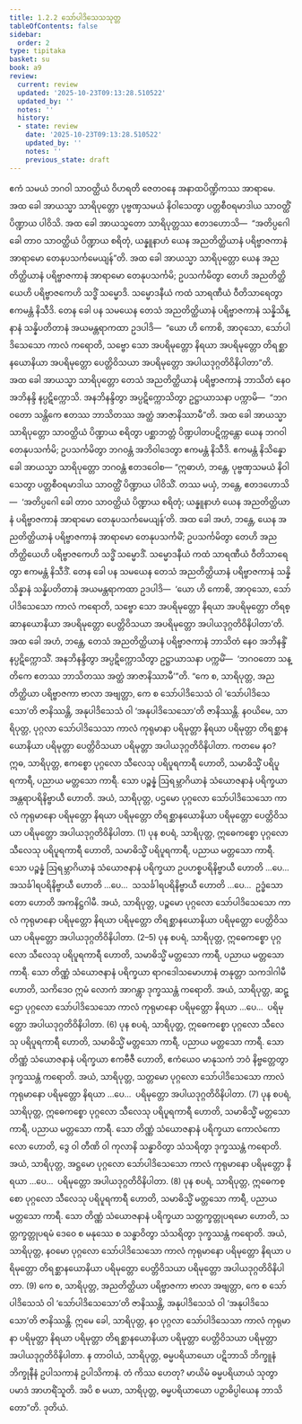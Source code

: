 ```yaml
---
title: 1.2.2 သော်ပါဒိသေသသုတ္တ
tableOfContents: false
sidebar:
  order: 2
type: tipitaka
basket: su
book: a9
review:
  current: review
  updated: '2025-10-23T09:13:28.510522'
  updated_by: ''
  notes: ''
  history:
  - state: review
    date: '2025-10-23T09:13:28.510522'
    updated_by: ''
    notes: ''
    previous_state: draft
---
```



<ReviewStatus review={frontmatter.review} showDetails={true} />

<HypothesisAnnotation frontmatter={frontmatter} />

<DynamicBreadcrumb />

<Division number="12" book="a9" e="ch" v="17" p="184">

<Paragraph number="102" book="a9">
ဧကံ သမယံ ဘဂဝါ သာဝတ္ထိယံ ဝိဟရတိ ဇေတဝနေ အနာထပိဏ္ဍိကဿ အာရာမေ. အထ ခေါ အာယသ္မာ သာရိပုတ္တော ပုဗ္ဗဏှသမယံ နိဝါသေတွာ ပတ္တစီဝရမာဒါယ သာဝတ္ထိံ ပိဏ္ဍာယ ပါဝိသိ. အထ ခေါ အာယသ္မတော သာရိပုတ္တဿ ဧတဒဟောသိ—  “အတိပ္ပဂေါ ခေါ တာဝ သာဝတ္ထိယံ ပိဏ္ဍာယ စရိတုံ, ယန္နူနာဟံ ယေန အညတိတ္ထိယာနံ ပရိဗ္ဗာဇကာနံ အာရာမော တေနုပသင်္ကမေယျန်”တိ. အထ ခေါ အာယသ္မာ သာရိပုတ္တော ယေန အညတိတ္ထိယာနံ ပရိဗ္ဗာဇကာနံ အာရာမော တေနုပသင်္ကမိ; ဥပသင်္ကမိတွာ တေဟိ အညတိတ္ထိယေဟိ ပရိဗ္ဗာဇကေဟိ သဒ္ဓိံ သမ္မောဒိ. သမ္မောဒနီယံ ကထံ သာရဏီယံ ဝီတိသာရေတွာ ဧကမန္တံ နိသီဒိ.
</Paragraph>

<Paragraph number="103" book="a9">
တေန ခေါ ပန သမယေန တေသံ အညတိတ္ထိယာနံ ပရိဗ္ဗာဇကာနံ သန္နိသိန္နာနံ သန္နိပတိတာနံ အယမန္တရာကထာ ဥဒပါဒိ—  “ယော ဟိ ကောစိ, အာဝုသော, သော်ပါဒိသေသော ကာလံ ကရောတိ, သဗ္ဗော သော အပရိမုတ္တော နိရယာ အပရိမုတ္တော တိရစ္ဆာနယောနိယာ အပရိမုတ္တော ပေတ္တိဝိသယာ အပရိမုတ္တော အပါယဒုဂ္ဂတိဝိနိပါတာ”တိ. အထ ခေါ အာယသ္မာ သာရိပုတ္တော တေသံ အညတိတ္ထိယာနံ ပရိဗ္ဗာဇကာနံ ဘာသိတံ နေဝ အဘိနန္ဒိ နပ္ပဋိက္ကောသိ. အနဘိနန္ဒိတွာ အပ္ပဋိက္ကောသိတွာ ဥဋ္ဌာယာသနာ ပက္ကာမိ—  “ဘဂဝတော သန္တိကေ ဧတဿ ဘာသိတဿ အတ္ထံ အာဇာနိဿာမီ”တိ. အထ ခေါ အာယသ္မာ သာရိပုတ္တော သာဝတ္ထိယံ ပိဏ္ဍာယ စရိတွာ ပစ္ဆာဘတ္တံ ပိဏ္ဍပါတပဋိက္ကန္တော ယေန ဘဂဝါ တေနုပသင်္ကမိ; ဥပသင်္ကမိတွာ ဘဂဝန္တံ အဘိဝါဒေတွာ ဧကမန္တံ နိသီဒိ. ဧကမန္တံ နိသိန္နော ခေါ အာယသ္မာ သာရိပုတ္တော ဘဂဝန္တံ ဧတဒဝေါစ—
</Paragraph>

<Paragraph number="104" book="a9">
“ဣဓာဟံ, ဘန္တေ, ပုဗ္ဗဏှသမယံ နိဝါသေတွာ ပတ္တစီဝရမာဒါယ သာဝတ္ထိံ ပိဏ္ဍာယ ပါဝိသိံ. တဿ မယှံ, ဘန္တေ, ဧတဒဟောသိ—  ‘အတိပ္ပဂေါ ခေါ တာဝ သာဝတ္ထိယံ ပိဏ္ဍာယ စရိတုံ; ယန္နူနာဟံ ယေန အညတိတ္ထိယာနံ ပရိဗ္ဗာဇကာနံ အာရာမော တေနုပသင်္ကမေယျန်’တိ. အထ ခေါ အဟံ, ဘန္တေ, ယေန အညတိတ္ထိယာနံ ပရိဗ္ဗာဇကာနံ အာရာမော တေနုပသင်္ကမိံ; ဥပသင်္ကမိတွာ တေဟိ အညတိတ္ထိယေဟိ ပရိဗ္ဗာဇကေဟိ သဒ္ဓိံ သမ္မောဒိံ. သမ္မောဒနီယံ ကထံ သာရဏီယံ ဝီတိသာရေတွာ ဧကမန္တံ နိသီဒိံ. တေန ခေါ ပန သမယေန တေသံ အညတိတ္ထိယာနံ ပရိဗ္ဗာဇကာနံ သန္နိသိန္နာနံ သန္နိပတိတာနံ အယမန္တရာကထာ ဥဒပါဒိ—  ‘ယော ဟိ ကောစိ, အာဝုသော, သော်ပါဒိသေသော ကာလံ ကရောတိ, သဗ္ဗော သော အပရိမုတ္တော နိရယာ အပရိမုတ္တော တိရစ္ဆာနယောနိယာ အပရိမုတ္တော ပေတ္တိဝိသယာ အပရိမုတ္တော အပါယဒုဂ္ဂတိဝိနိပါတာ’တိ. အထ ခေါ အဟံ, ဘန္တေ, တေသံ အညတိတ္ထိယာနံ ပရိဗ္ဗာဇကာနံ ဘာသိတံ နေဝ အဘိနန္ဒိံ နပ္ပဋိက္ကောသိံ. အနဘိနန္ဒိတွာ အပ္ပဋိက္ကောသိတွာ ဥဋ္ဌာယာသနာ ပက္ကမိံ—  ‘ဘဂဝတော သန္တိကေ ဧတဿ ဘာသိတဿ အတ္ထံ အာဇာနိဿာမီ’”တိ.
</Paragraph>

<Paragraph number="105" book="a9">
“ကေ စ, သာရိပုတ္တ, အညတိတ္ထိယာ ပရိဗ္ဗာဇကာ ဗာလာ အဗျတ္တာ, ကေ စ သော်ပါဒိသေသံ ဝါ ‘သော်ပါဒိသေသော’တိ ဇာနိဿန္တိ, အနုပါဒိသေသံ ဝါ ‘အနုပါဒိသေသော’တိ ဇာနိဿန္တိ.
</Paragraph>

<Paragraph number="106" book="a9">
နဝယိမေ, သာရိပုတ္တ, ပုဂ္ဂလာ သော်ပါဒိသေသာ ကာလံ ကုရုမာနာ ပရိမုတ္တာ နိရယာ ပရိမုတ္တာ တိရစ္ဆာနယောနိယာ ပရိမုတ္တာ ပေတ္တိဝိသယာ ပရိမုတ္တာ အပါယဒုဂ္ဂတိဝိနိပါတာ. ကတမေ နဝ? ဣဓ, သာရိပုတ္တ, ဧကစ္စော ပုဂ္ဂလော သီလေသု ပရိပူရကာရီ ဟောတိ, သမာဓိသ္မိံ ပရိပူရကာရီ, ပညာယ မတ္တသော ကာရီ. သော ပဉ္စန္နံ ဩရမ္ဘာဂိယာနံ သံယောဇနာနံ ပရိက္ခယာ အန္တရာပရိနိဗ္ဗာယီ ဟောတိ. အယံ, သာရိပုတ္တ, ပဌမော ပုဂ္ဂလော သော်ပါဒိသေသော ကာလံ ကုရုမာနော ပရိမုတ္တော နိရယာ ပရိမုတ္တော တိရစ္ဆာနယောနိယာ ပရိမုတ္တော ပေတ္တိဝိသယာ ပရိမုတ္တော အပါယဒုဂ္ဂတိဝိနိပါတာ. (1)
</Paragraph>

<Paragraph number="107" book="a9">
ပုန စပရံ, သာရိပုတ္တ, ဣဓေကစ္စော ပုဂ္ဂလော သီလေသု ပရိပူရကာရီ ဟောတိ, သမာဓိသ္မိံ ပရိပူရကာရီ, ပညာယ မတ္တသော ကာရီ. သော ပဉ္စန္နံ ဩရမ္ဘာဂိယာနံ သံယောဇနာနံ ပရိက္ခယာ ဥပဟစ္စပရိနိဗ္ဗာယီ ဟောတိ …ပေ…  အသင်္ခါရပရိနိဗ္ဗာယီ ဟောတိ …ပေ…  သသင်္ခါရပရိနိဗ္ဗာယီ ဟောတိ …ပေ…  ဥဒ္ဓံသောတော ဟောတိ အကနိဋ္ဌဂါမီ. အယံ, သာရိပုတ္တ, ပဉ္စမော ပုဂ္ဂလော သော်ပါဒိသေသော ကာလံ ကုရုမာနော ပရိမုတ္တော နိရယာ ပရိမုတ္တော တိရစ္ဆာနယောနိယာ ပရိမုတ္တော ပေတ္တိဝိသယာ ပရိမုတ္တော အပါယဒုဂ္ဂတိဝိနိပါတာ. (2–5)
</Paragraph>

<Paragraph number="108" book="a9">
ပုန စပရံ, သာရိပုတ္တ, ဣဓေကစ္စော ပုဂ္ဂလော သီလေသု ပရိပူရကာရီ ဟောတိ, သမာဓိသ္မိံ မတ္တသော ကာရီ, ပညာယ မတ္တသော ကာရီ. သော တိဏ္ဏံ သံယောဇနာနံ ပရိက္ခယာ ရာဂဒေါသမောဟာနံ တနုတ္တာ သကဒါဂါမီ ဟောတိ, သကိဒေဝ ဣမံ လောကံ အာဂန္တွာ ဒုက္ခဿန္တံ ကရောတိ. အယံ, သာရိပုတ္တ, ဆဋ္ဌော ပုဂ္ဂလော သော်ပါဒိသေသော ကာလံ ကုရုမာနော ပရိမုတ္တော နိရယာ …ပေ…  ပရိမုတ္တော အပါယဒုဂ္ဂတိဝိနိပါတာ. (6)
</Paragraph>

<Paragraph number="109" book="a9">
ပုန စပရံ, သာရိပုတ္တ, ဣဓေကစ္စော ပုဂ္ဂလော သီလေသု ပရိပူရကာရီ ဟောတိ, သမာဓိသ္မိံ မတ္တသော ကာရီ, ပညာယ မတ္တသော ကာရီ. သော တိဏ္ဏံ သံယောဇနာနံ ပရိက္ခယာ ဧကဗီဇီ ဟောတိ, ဧကံယေဝ မာနုသကံ ဘဝံ နိဗ္ဗတ္တေတွာ ဒုက္ခဿန္တံ ကရောတိ. အယံ, သာရိပုတ္တ, သတ္တမော ပုဂ္ဂလော သော်ပါဒိသေသော ကာလံ ကုရုမာနော ပရိမုတ္တော နိရယာ …ပေ…  ပရိမုတ္တော အပါယဒုဂ္ဂတိဝိနိပါတာ. (7)
</Paragraph>

<Paragraph number="110" book="a9">
ပုန စပရံ, သာရိပုတ္တ, ဣဓေကစ္စော ပုဂ္ဂလော သီလေသု ပရိပူရကာရီ ဟောတိ, သမာဓိသ္မိံ မတ္တသော ကာရီ, ပညာယ မတ္တသော ကာရီ. သော တိဏ္ဏံ သံယောဇနာနံ ပရိက္ခယာ ကောလံကောလော ဟောတိ, ဒွေ ဝါ တီဏိ ဝါ ကုလာနိ သန္ဓာဝိတွာ သံသရိတွာ ဒုက္ခဿန္တံ ကရောတိ. အယံ, သာရိပုတ္တ, အဋ္ဌမော ပုဂ္ဂလော သော်ပါဒိသေသော ကာလံ ကုရုမာနော ပရိမုတ္တော နိရယာ …ပေ…  ပရိမုတ္တော အပါယဒုဂ္ဂတိဝိနိပါတာ. (8)
</Paragraph>

<Paragraph number="111" book="a9">
ပုန စပရံ, သာရိပုတ္တ, ဣဓေကစ္စော ပုဂ္ဂလော သီလေသု ပရိပူရကာရီ ဟောတိ, သမာဓိသ္မိံ မတ္တသော ကာရီ, ပညာယ မတ္တသော ကာရီ. သော တိဏ္ဏံ သံယောဇနာနံ ပရိက္ခယာ သတ္တက္ခတ္တုပရမော ဟောတိ, သတ္တက္ခတ္တုပရမံ ဒေဝေ စ မနုဿေ စ သန္ဓာဝိတွာ သံသရိတွာ ဒုက္ခဿန္တံ ကရောတိ. အယံ, သာရိပုတ္တ, နဝမော ပုဂ္ဂလော သော်ပါဒိသေသော ကာလံ ကုရုမာနော ပရိမုတ္တော နိရယာ ပရိမုတ္တော တိရစ္ဆာနယောနိယာ ပရိမုတ္တော ပေတ္တိဝိသယာ ပရိမုတ္တော အပါယဒုဂ္ဂတိဝိနိပါတာ. (9)
</Paragraph>

<Paragraph number="112" book="a9">
ကေ စ, သာရိပုတ္တ, အညတိတ္ထိယာ ပရိဗ္ဗာဇကာ ဗာလာ အဗျတ္တာ, ကေ စ သော်ပါဒိသေသံ ဝါ ‘သော်ပါဒိသေသော’တိ ဇာနိဿန္တိ, အနုပါဒိသေသံ ဝါ ‘အနုပါဒိသေသော’တိ ဇာနိဿန္တိ. ဣမေ ခေါ, သာရိပုတ္တ, နဝ ပုဂ္ဂလာ သော်ပါဒိသေသာ ကာလံ ကုရုမာနာ ပရိမုတ္တာ နိရယာ ပရိမုတ္တာ တိရစ္ဆာနယောနိယာ ပရိမုတ္တာ ပေတ္တိဝိသယာ ပရိမုတ္တာ အပါယဒုဂ္ဂတိဝိနိပါတာ. န တာဝါယံ, သာရိပုတ္တ, ဓမ္မပရိယာယော ပဋိဘာသိ ဘိက္ခူနံ ဘိက္ခုနီနံ ဥပါသကာနံ ဥပါသိကာနံ. တံ ကိဿ ဟေတု? မာယိမံ ဓမ္မပရိယာယံ သုတွာ ပမာဒံ အာဟရိံသူတိ. အပိ စ မယာ, သာရိပုတ္တ, ဓမ္မပရိယာယော ပဉှာဓိပ္ပါယေန ဘာသိတော”တိ.

</Paragraph>
</Division>

<Paragraph number="113" type="center" book="a9">
ဒုတိယံ.
</Paragraph>